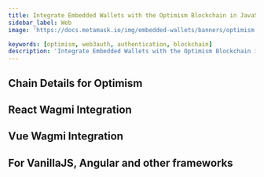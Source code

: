 ```yaml
---
title: Integrate Embedded Wallets with the Optimism Blockchain in JavaScript
sidebar_label: Web
image: 'https://docs.metamask.io/img/embedded-wallets/banners/optimism.png'

keywords: [optimism, web3auth, authentication, blockchain]
description: 'Integrate Embedded Wallets with the Optimism Blockchain in JavaScript | Embedded Wallets'
---
```



<SEO
  title="Integrate Embedded Wallets with the Optimism Blockchain in JavaScript"
  description="Integrate Embedded Wallets with the Optimism Blockchain in JavaScript | Embedded Wallets"
  image="https://docs.metamask.io/img/embedded-wallets/banners/optimism.png"
  slug="/embedded-wallets/connect-blockchain/evm/optimism/web"
/>

## Chain Details for Optimism

<ChainDetailsOptimism />

## React Wagmi Integration

<ReactWagmiIntegration />

## Vue Wagmi Integration

<VueWagmiIntegration />

## For VanillaJS, Angular and other frameworks

<JsBlockchainMethods />
